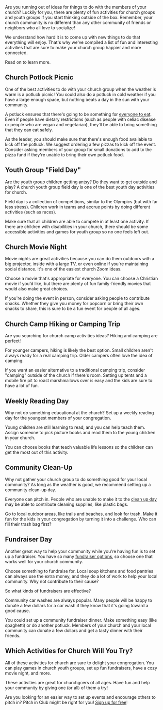 <BlogImage />
<BlogInfo />

Are you running out of ideas for things to do with the members of your church? Luckily
for you, there are plenty of fun activities for church groups and youth groups if you
start thinking outside of the box. Remember, your church community is no different than
any other community of friends or neighbors who all love to socialize!

We understand how hard it is to come up with new things to do that everything will enjoy.
That's why we've compiled a list of fun and interesting activities that are sure to make
your church group happier and more connected.

Read on to learn more.

<MobileAd />

## Church Potlock Picnic

One of the best activities to do with your church group when the weather is warm is a
potluck picnic! You could also do a potluck in cold weather if you have a large enough space,
but nothing beats a day in the sun with your community.

A potluck ensures that there's going to be something for
[everyone to eat](https://pitchinclub.com/blog/calculating-food-serving-sizes-for-your-guests).
Even if people have dietary restrictions (such as people with celiac disease or people who are vegan and vegetarian),
they'll be able to bring something that they can eat safely.

As the leader, you should make sure that there's enough food available to kick off the potluck.
We suggest ordering a few pizzas to kick off the event. Consider asking members of your group
for small donations to add to the pizza fund if they're unable to bring their own potluck food.

<MobileAdSquare />

## Youth Group "Field Day"

Are the youth group children getting antsy? Do they want to get outside and play?
A church youth group field day is one of the best youth day activities for church.

Field day is a collection of competitions, similar to the Olympics (but with far less stress).
Children work in teams and accrue points by doing different activities (such as races).

Make sure that all children are able to compete in at least one activity. If there are
children with disabilities in your church, there should be some accessible activities
and games for youth group so no one feels left out.

<MobileAdSquare />

## Church Movie Night

Movie nights are great activities because you can do them outdoors with a big projector,
inside with a large TV, or even online if you're maintaining social distance. It's one
of the easiest church Zoom ideas.

Choose a movie that's appropriate for everyone. You can choose a Christian movie if you'd
like, but there are plenty of fun family-friendly movies that would also make great choices.

If you're doing the event in person, consider asking people to contribute snacks.
Whether they give you money for popcorn or bring their own snacks to share, this is sure to be a fun event for people of all ages.

<MobileAd />

## Church Camp Hiking or Camping Trip

Are you searching for church camp activities ideas? Hiking and camping are perfect!

For younger campers, hiking is likely the best option. Small children aren't always
ready for a real camping trip. Older campers often love the idea of camping.

If you want an easier alternative to a traditional camping trip, consider "camping"
outside of the church if there's room. Setting up tents and a mobile fire pit to roast
marshmallows over is easy and the kids are sure to have a lot of fun.

<MobileAdSquare />

## Weekly Reading Day

Why not do something educational at the church? Set up a weekly reading day for the
youngest members of your congregation.

Young children are still learning to read, and you can help teach them. Assign
someone to pick picture books and read them to the young children in your church.

You can choose books that teach valuable life lessons so the children can get the
most out of this activity.

<MobileAdSquare />

## Community Clean-Up

Why not gather your church group to do something good for your local community? As
long as the weather is good, we recommend setting up a community clean-up day.

Everyone can pitch in. People who are unable to make it to the
[clean up day](https://www.greenmatters.com/p/how-to-organize-community-cleanup)
may be able to contribute cleaning supplies, like plastic bags.

Go to local outdoor areas, like trails and beaches, and look for trash. Make it fun
for the kids in your congregation by turning it into a challenge. Who can fill their
trash bag first?

<MobileAdSquare />

## Fundraiser Day

Another great way to help your community while you're having fun is to set up a
fundraiser. You have so many [fundraiser options](https://funds2orgs.com/unique-fundraising-ideas-guide/),
so choose one that works well for your church community.

Choose something to fundraise for. Local soup kitchens and food pantries can always
use the extra money, and they do a lot of work to help your local community. Why not
contribute to their cause?

So what kinds of fundraisers are effective?

Community car washes are always popular. Many people will be happy to donate a few dollars
for a car wash if they know that it's going toward a good cause.

You could set up a community fundraiser dinner. Make something easy (like spaghetti) or
do another potluck. Members of your church and your local community can donate a few dollars
and get a tasty dinner with their friends.

<MobileAd />

## Which Activities for Church Will You Try?

All of these activities for church are sure to delight your congregation. You can play
games in church youth groups, set up fun fundraisers, have a cozy movie night, and more.

These activities are great for churchgoers of all ages. Have fun and help your community
by giving one (or all) of them a try!

Are you looking for an easier way to set up events and encourage others to pitch in?
Pitch in Club might be right for you!
[Sign up for free](https://pitchinclub.com/signup)!

<MobileAdSquare />
